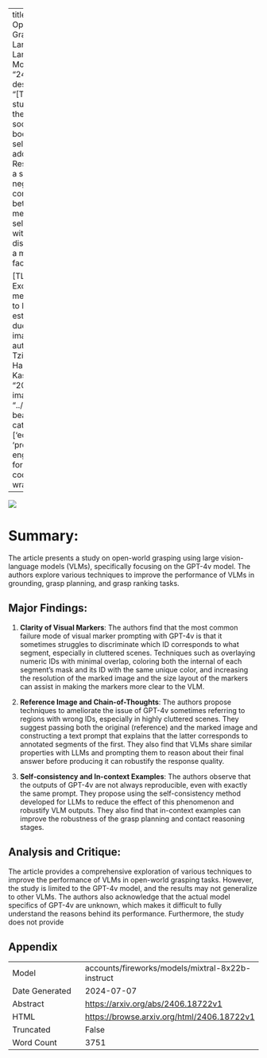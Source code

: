 
---
title: "Towards Open-World Grasping with Large Vision-Language Models"
id: "2406.18722v1"
description: "[TEXT] This study examines the impact of social media on body image and self-esteem in adolescents. Results indicate a significant negative correlation between social media use and self-esteem, with body image dissatisfaction as a mediating factor.

[TL;DR] Excessive social media use linked to lower self-esteem in teens, due to body image issues."
author: Georgios Tziafas, Hamidreza Kasaei
date: "2024-06-26"
image: "../../../bayesian-beagle.png"
categories: ['education', 'prompt-engineering']
format:
  html:
    code-overflow: wrap
---

![](../../../bayesian-beagle.png)

# Summary:

The article presents a study on open-world grasping using large vision-language models (VLMs), specifically focusing on the GPT-4v model. The authors explore various techniques to improve the performance of VLMs in grounding, grasp planning, and grasp ranking tasks.

## Major Findings:

1. **Clarity of Visual Markers**: The authors find that the most common failure mode of visual marker prompting with GPT-4v is that it sometimes struggles to discriminate which ID corresponds to what segment, especially in cluttered scenes. Techniques such as overlaying numeric IDs with minimal overlap, coloring both the internal of each segment’s mask and its ID with the same unique color, and increasing the resolution of the marked image and the size layout of the markers can assist in making the markers more clear to the VLM.

2. **Reference Image and Chain-of-Thoughts**: The authors propose techniques to ameliorate the issue of GPT-4v sometimes referring to regions with wrong IDs, especially in highly cluttered scenes. They suggest passing both the original (reference) and the marked image and constructing a text prompt that explains that the latter corresponds to annotated segments of the first. They also find that VLMs share similar properties with LLMs and prompting them to reason about their final answer before producing it can robustify the response quality.

3. **Self-consistency and In-context Examples**: The authors observe that the outputs of GPT-4v are not always reproducible, even with exactly the same prompt. They propose using the self-consistency method developed for LLMs to reduce the effect of this phenomenon and robustify VLM outputs. They also find that in-context examples can improve the robustness of the grasp planning and contact reasoning stages.

## Analysis and Critique:

The article provides a comprehensive exploration of various techniques to improve the performance of VLMs in open-world grasping tasks. However, the study is limited to the GPT-4v model, and the results may not generalize to other VLMs. The authors also acknowledge that the actual model specifics of GPT-4v are unknown, which makes it difficult to fully understand the reasons behind its performance. Furthermore, the study does not provide

## Appendix

|          |          |
|----------|----------|
| Model     | accounts/fireworks/models/mixtral-8x22b-instruct       |
| Date Generated     | 2024-07-07       |
| Abstract | [https://arxiv.org/abs/2406.18722v1](https://arxiv.org/abs/2406.18722v1)        |
| HTML     | [https://browse.arxiv.org/html/2406.18722v1](https://browse.arxiv.org/html/2406.18722v1)       |
| Truncated       | False       |
| Word Count       | 3751       |